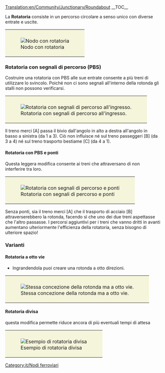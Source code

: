 [[Translation:en/Community/Junctionary/Roundabout]]
{{it/Nodi ferroviari}}
__TOC__

La ''' Rotatoria''' consiste in un percorso circolare a senso unico con diverse entrate e uscite.
{{it/Requisiti nodo|Economico|1|0|0|1.5|0||0|0|1|1|||I treni guasti possono influenzare da due linee fino all'intero nodo.|
* Può gestire fino a due treni alla volta.
* Ingrandendola puoi creare una rotonda a otto direzioni
* Causerà ingorghi.
* Area: 6 x 6
}}
{|style="border: 0px; margin: auto;"
|style="padding: 10px 10px 5px; 10px; background-color: #F5F5DC;"|[[File:en/Roundabout.png|center|frame|Nodo con rotatoria]]
|}
=== Rotatoria con segnali di percorso (PBS) ===
Costruire una rotatoria con PBS alle sue entrate consente a più treni di utilizzare lo svincolo. Poiché non ci sono segnali all'interno della rotonda gli stalli non possono verificarsi.

{{it/Requisiti nodo|Economico|1|0|0|1.5|0||0|0|0|1|3||I treni di guasti possono bloccare da un binario a gran parte del nodo.|
* Basso costo, basso ingombro e una relativa alta efficienza.
}}

{|style="border: 0px; margin: auto;"
|style="padding: 10px 10px 5px; 10px; background-color: #F5F5DC;"|[[File:en/Roundabout pathsignals.png|center|frame|Rotatoria con segnali di percorso all'ingresso.]]
|}
Il treno merci [A] passa il bivio dall'angolo in alto a destra all'angolo in basso a sinistra (da 1 a 3). Ciò non influisce né sul treno passeggeri [B] (da 3 a 4) né sul treno trasporto bestiame [C] (da 4 a 1).

====Rotatoria con PBS e ponti====
Questa leggera modifica consente ai treni che attraversano di non interferire tra loro.

{{it/Requisiti nodo|Economico|1|0|1|1.5|0||0|0|0|1|3||I treni di guasti possono bloccare da un binario a gran parte del nodo.|}}

{|style="border: 0px; margin: auto;"
|style="padding: 10px 10px 5px; 10px; background-color: #F5F5DC;"|[[File:en/Roundabout pathsignals bridges.png|center|frame|Rotatoria con segnali di percorso e ponti]]
|}
Senza ponti, sia il treno merci [A] che il trasporto di acciaio [B] attraverserebbero la rotonda, facendo sì che uno dei due treni aspettasse che l'altro passasse. I percorsi aggiuntivi per i treni che vanno dritti in avanti aumentano ulteriormente l'efficienza della rotatoria, senza bisogno di ulteriore spazio!

===Varianti===
==== Rotatoria a otto vie ====
* Ingrandendola puoi creare una rotonda a otto direzioni.
{|style="border: 0px; margin: auto;"
|style="padding: 10px 10px 5px; 10px; background-color: #F5F5DC;"|[[File:en/Basic Roundabout 8-way.png|center|frame|Stessa concezione della rotonda ma a otto vie.]]
|}
==== Rotatoria divisa ====
questa modifica permette riduce ancora di più eventuali tempi di attesa
{{it/Requisiti nodo|Economico|1|0|0|3.5|0||0|0|1|1|||I treni di guasti bloccano gran parte del nodo.|
* Può gestire fino a otto treni alla volta
* Bassa possibilità di causare ingorghi se ci sono meno di 8 treni.
* Area: 33 x 33
}}

{|style="border: 0px; margin: auto;"
|style="padding: 10px 10px 5px; 10px; background-color: #F5F5DC;"|[[File:en/Split Roundabout.png|center|frame|Esempio di rotatoria divisa]]
|}


[[Category:it/Nodi ferroviari]]